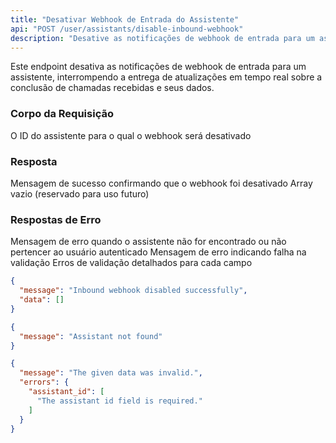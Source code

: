```yaml
---
title: "Desativar Webhook de Entrada do Assistente"
api: "POST /user/assistants/disable-inbound-webhook"
description: "Desative as notificações de webhook de entrada para um assistente específico"
---
```


Este endpoint desativa as notificações de webhook de entrada para um assistente, interrompendo a entrega de atualizações em tempo real sobre a conclusão de chamadas recebidas e seus dados.

### Corpo da Requisição

<ParamField body="assistant_id" type="integer" required>
  O ID do assistente para o qual o webhook será desativado
</ParamField>

### Resposta

<ResponseField name="message" type="string">
  Mensagem de sucesso confirmando que o webhook foi desativado
</ResponseField>

<ResponseField name="data" type="array">
  Array vazio (reservado para uso futuro)
</ResponseField>

### Respostas de Erro

<ResponseField name="404 Not Found">
  <Expandable title="Respostas de Erro">
    <ResponseField name="message" type="string">
      Mensagem de erro quando o assistente não for encontrado ou não pertencer ao usuário autenticado
    </ResponseField>
  </Expandable>
</ResponseField>

<ResponseField name="422 Validation Error">
  <Expandable title="Respostas de Erro">
    <ResponseField name="message" type="string">
      Mensagem de erro indicando falha na validação
    </ResponseField>
    <ResponseField name="errors" type="object">
      Erros de validação detalhados para cada campo
    </ResponseField>
  </Expandable>
</ResponseField>

<ResponseExample>

```json 200 Success Response
{
  "message": "Inbound webhook disabled successfully",
  "data": []
}
```


```json 404 Not Found
{
  "message": "Assistant not found"
}
```


```json 422 Validation Error
{
  "message": "The given data was invalid.",
  "errors": {
    "assistant_id": [
      "The assistant id field is required."
    ]
  }
}
```

</ResponseExample>